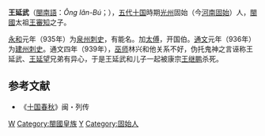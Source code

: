 '''王延武'''（[[閩南語|閩南語]]：''Ông Iân-Bú''；{{bd||？|939年|catIdx=w}}），[[五代十国|五代十国]]時期[[光州|光州]]固始（今[[河南|河南]][[固始|固始]]）人，[[閩國|閩國]]太祖[[王審知|王審知]]之子。

[[永和_(闽)|永和]]元年（935年）为[[泉州|泉州]][[刺史|刺史]]，有能名。加[[太傅|太傅]]，开国伯。[[通文|通文]]元年（936年）为[[建州|建州]][[刺史|刺史]]。通文四年（939年），[[巫师|巫师]]林兴和他关系不好，伪托鬼神之言诬称王延武、[[王延望|王延望]]兄弟有异心，于是王延武和儿子一起被康宗[[王继鹏|王继鹏]]杀死。

==参考文献== 
*《[[十国春秋|十国春秋]]》闽・列传 
{{閩國}}
[[Category:五代十国政治人物|W]]
[[Category:閩國皇族|Category:閩國皇族]]
[[Category:王姓|Y]]
[[Category:固始人|Category:固始人]]